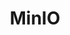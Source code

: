 ---
title: 'MinIO'
description: 'Configure MinIO instance using Terraform'
icon: 'cloud-arrow-up'
---